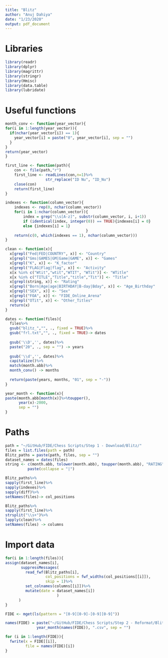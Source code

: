 ```yaml
---
title: "Blitz"
author: "Anuj Dahiya"
date: "1/23/2020"
output: pdf_document
---
```


# Libraries

```r
library(readr)
library(dplyr)
library(magrittr)
library(stringr)
library(Hmisc)
library(data.table)
library(lubridate)
```

# Useful functions

```r
month_conv <- function(year_vector){
for(i in 1:length(year_vector)){
  if(nchar(year_vector[i]) == 1){
    year_vector[i] = paste("0", year_vector[i], sep = "")
  }
}
return(year_vector)
}

first_line <- function(path){
    con <- file(path,"r")
    first_line <- readLines(con,n=1)%>%
                  str_replace("ID Nu", "ID_Nu")
    close(con)
    return(first_line)
}

indexes <- function(column_vector){ 
    indexes <- rep(0, nchar(column_vector))
    for(i in 1:nchar(column_vector)){
        index = grep("\\s[A-z]", substr(column_vector, i, i+1))
        if (identical(index, integer(0)) == TRUE){indexes[i] = 0}
        else {indexes[i] = 1}
                                    }
    return(c(0, which(indexes == 1), nchar(column_vector)))
}

clean <- function(x){
  x[grepl("Fed|FED|COUNTRY", x)] <- "Country"
  x[grepl("Gms|GAMES|GM|Game|GAME", x)] <- "Games"
  x[grepl("K", x)] <- "K_factor"
  x[grepl("FLAG|Flag|flag", x)] <- "Activity"
  x[x %in% c("Wtit","wtit","WTIT", "WTit")] <- "WTitle"
  x[x %in% c("TITLE","Title","title","Tit")] <- "Title"
  x[grepl(string, x)] <- "Rating"
  x[grepl("Born|Age|age|BIRTHDAY|B-day|Bday", x)] <- "Age_Birthday"
  x[grepl("SEX", x)] <- "Sex"
  x[grepl("FOA", x)] <- "FIDE_Online_Arena"
  x[grepl("OTit", x)] <- "Other_Titles"
  return(x)
}

dates <- function(files){
  files%>%
  gsub("blitz_","", ., fixed = TRUE)%>%
  gsub("frl.txt","", ., fixed = TRUE)-> dates
  
  gsub('\\D','', dates)%>%
  paste("20", ., sep = "") -> years
  
  gsub('\\d','', dates)%>%
  capitalize()%>%
  match(month.abb)%>%
  month_conv() -> months
  
  return(paste(years, months, "01", sep = "-"))
}

year_month <- function(x){
paste(month.abb[month(x)]%>%toupper(),
      year(x)-2000, 
      sep = "")
}
```

# Paths

```r
path = "~/GitHub/FIDE/Chess Scripts/Step 1 - Download/Blitz/"
files = list.files(path = path)
Blitz_paths = paste(path, files, sep = "")
dataset_names = dates(files)
string <- c(month.abb, tolower(month.abb), toupper(month.abb), "RATING")%>%
          paste(collapse = "|")

Blitz_paths%>%
sapply(first_line)%>%
sapply(indexes)%>%
sapply(diff)%>%
setNames(files)-> col_positions

Blitz_paths%>%
sapply(first_line)%>%
strsplit("\\s+")%>%
lapply(clean)%>%
setNames(files) -> columns
```

# Import data

```r
for(i in 1:length(files)){
assign(dataset_names[i], 
       suppressMessages(
         read_fwf(Blitz_paths[i], 
                  col_positions = fwf_widths(col_positions[[i]]),
                  skip = 1)%>%
         set_colnames(columns[[i]])%>%
         mutate(date = dataset_names[i])
                       )
      )
}

FIDE <- mget(ls(pattern = "[0-9][0-9]-[0-9][0-9]"))

names(FIDE) = paste("~/GitHub/FIDE/Chess Scripts/Step 2 - Reformat/Blitz/",
              year_month(names(FIDE)), ".csv", sep = "")

for (i in 1:length(FIDE)){
  fwrite(x = FIDE[[i]], 
         file = names(FIDE)[i])
}
```

```r

```


